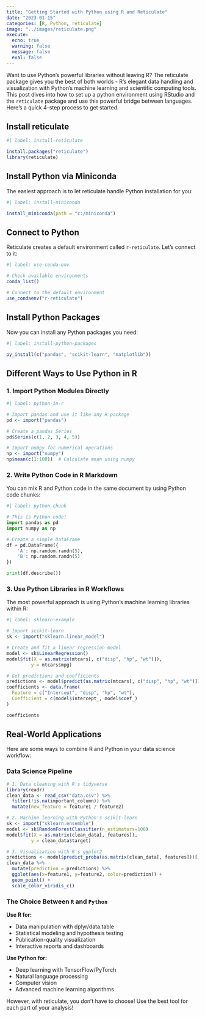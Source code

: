 ```yaml
---
title: "Getting Started with Python using R and Reticulate"
date: "2023-01-15"
categories: [R, Python, reticulate]
image: "../images/reticulate.png"
execute:
  echo: true
  warning: false
  message: false
  eval: false
---
```


Want to use Python's powerful libraries without leaving R? The reticulate package gives you the best of both worlds - R's elegant data handling and visualization with Python's machine learning and scientific computing tools. This post dives into how to set up a python environment using RStudio and the `reticulate` package and use this powerful bridge between languages. Here's a quick 4-step process to get started. 

## Install reticulate

```r
#| label: install-reticulate

install.packages("reticulate")
library(reticulate)
```

## Install Python via Miniconda

The easiest approach is to let reticulate handle Python installation for you:

```r
#| label: install-miniconda

install_miniconda(path = "c:/miniconda")
```

## Connect to Python

Reticulate creates a default environment called `r-reticulate`. Let's connect to it:

```r
#| label: use-conda-env

# Check available environments
conda_list()

# Connect to the default environment
use_condaenv("r-reticulate")
```

## Install Python Packages

Now you can install any Python packages you need:

```r
#| label: install-python-packages

py_install(c("pandas", "scikit-learn", "matplotlib"))
```

## Different Ways to Use Python in R

### 1. Import Python Modules Directly

```r
#| label: python-in-r

# Import pandas and use it like any R package
pd <- import("pandas")

# Create a pandas Series
pd$Series(c(1, 2, 3, 4, 5))

# Import numpy for numerical operations
np <- import("numpy")
np$mean(c(1:100))  # Calculate mean using numpy
```

### 2. Write Python Code in R Markdown

You can mix R and Python code in the same document by using Python code chunks:

```python
#| label: python-chunk

# This is Python code!
import pandas as pd
import numpy as np

# Create a simple DataFrame
df = pd.DataFrame({
    'A': np.random.randn(5),
    'B': np.random.randn(5)
})

print(df.describe())
```

### 3. Use Python Libraries in R Workflows

The most powerful approach is using Python's machine learning libraries within R:

```r
#| label: sklearn-example

# Import scikit-learn
sk <- import("sklearn.linear_model")

# Create and fit a linear regression model
model <- sk$LinearRegression()
model$fit(X = as.matrix(mtcars[, c("disp", "hp", "wt")]), 
         y = mtcars$mpg)

# Get predictions and coefficients
predictions <- model$predict(as.matrix(mtcars[, c("disp", "hp", "wt")]))
coefficients <- data.frame(
  Feature = c("Intercept", "disp", "hp", "wt"),
  Coefficient = c(model$intercept_, model$coef_)
)

coefficients
```

## Real-World Applications

Here are some ways to combine R and Python in your data science workflow:

### Data Science Pipeline

```r
# 1. Data cleaning with R's tidyverse
library(readr)
clean_data <- read_csv("data.csv") %>%
  filter(!is.na(important_column)) %>%
  mutate(new_feature = feature1 / feature2)

# 2. Machine learning with Python's scikit-learn
sk <- import("sklearn.ensemble")
model <- sk$RandomForestClassifier(n_estimators=100)
model$fit(X = as.matrix(clean_data[, features]), 
         y = clean_data$target)

# 3. Visualization with R's ggplot2
predictions <- model$predict_proba(as.matrix(clean_data[, features]))[,2]
clean_data %>%
  mutate(prediction = predictions) %>%
  ggplot(aes(x=feature1, y=feature2, color=prediction)) +
  geom_point() +
  scale_color_viridis_c()
```

### The Choice Between `R` and `Python`

**Use R for:**

- Data manipulation with dplyr/data.table
- Statistical modeling and hypothesis testing
- Publication-quality visualization
- Interactive reports and dashboards

**Use Python for:**

- Deep learning with TensorFlow/PyTorch
- Natural language processing
- Computer vision
- Advanced machine learning algorithms

However, with reticulate, you don't have to choose! Use the best tool for each part of your analysis!
